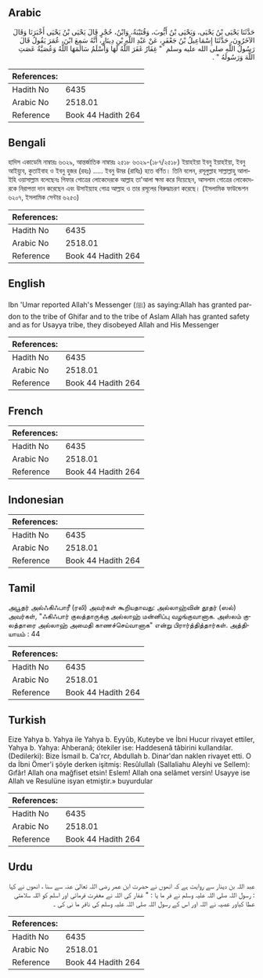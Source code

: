 ## Arabic


<div dir="rtl" lang="ar" style={{fontSize:'larger',backgroundColor:'#f8f9fa',padding:20}}>
حَدَّثَنَا يَحْيَى بْنُ يَحْيَى، وَيَحْيَى بْنُ أَيُّوبَ، وَقُتَيْبَةُ، وَابْنُ، حُجْرٍ قَالَ يَحْيَى بْنُ يَحْيَى أَخْبَرَنَا وَقَالَ الآخَرُونَ، حَدَّثَنَا إِسْمَاعِيلُ بْنُ جَعْفَرٍ، عَنْ عَبْدِ اللَّهِ بْنِ دِينَارٍ، أَنَّهُ سَمِعَ ابْنَ، عُمَرَ يَقُولُ قَالَ رَسُولُ اللَّهِ صلى الله عليه وسلم ‏ "‏ غِفَارُ غَفَرَ اللَّهُ لَهَا وَأَسْلَمُ سَالَمَهَا اللَّهُ وَعُصَيَّةُ عَصَتِ اللَّهَ وَرَسُولَهُ ‏"‏ ‏.‏
</div>
<div style={{backgroundColor:'#f8f9fa',padding:20, marginBottom: 10}}><table> <thead> <tr> <th>References:</th> <th></th> </tr> </thead> <tbody><tr><td>Hadith No</td><td>6435</td></tr><tr><td>Arabic No</td><td>2518.01</td></tr><tr><td>Reference</td><td>Book 44 Hadith 264</td></tr></tbody></table></div>

## Bengali


<div dir="ltr" lang="bn" style={{fontSize:'larger',backgroundColor:'#f8f9fa',padding:20}}>
হাদিস একাডেমি নাম্বারঃ ৬৩২৯, আন্তর্জাতিক নাম্বারঃ ২৫১৮ ৬৩২৯-(১৮৭/২৫১৮) ইয়াহইয়া ইবনু ইয়াহইয়া, ইবনু আইয়্যুব, কুতাইবাহ ও ইবনু হুজর (রহঃ) ..... ইবনু উমর (রাযিঃ) হতে বর্ণিত। তিনি বলেন, রসূলুল্লাহ সাল্লাল্লাহু আলাইহি ওয়াসাল্লাম বলেছেনঃ গিফার গোত্রের লোকেদেরকে আল্লাহ তা'আলা ক্ষমা করে দিয়েছেন, আসলাম গোত্রের লোকেদেরকে নিরাপত্তা দান করেছেন এবং উসাইয়্যাহ গোত্র আল্লাহ ও তার রসূলের বিরুদ্ধাচরণ করেছে। (ইসলামিক ফাউন্ডেশন ৬২০৭, ইসলামিক সেন্টার ৬২৫৩)
</div>
<div style={{backgroundColor:'#f8f9fa',padding:20, marginBottom: 10}}><table> <thead> <tr> <th>References:</th> <th></th> </tr> </thead> <tbody><tr><td>Hadith No</td><td>6435</td></tr><tr><td>Arabic No</td><td>2518.01</td></tr><tr><td>Reference</td><td>Book 44 Hadith 264</td></tr></tbody></table></div>

## English


<div dir="ltr" lang="en" style={{fontSize:'larger',backgroundColor:'#f8f9fa',padding:20}}>
Ibn 'Umar reported Allah's Messenger (ﷺ) as saying:Allah has granted pardon to the tribe of Ghifar and to the tribe of Aslam Allah has granted safety and as for Usayya tribe, they disobeyed Allah and His Messenger
</div>
<div style={{backgroundColor:'#f8f9fa',padding:20, marginBottom: 10}}><table> <thead> <tr> <th>References:</th> <th></th> </tr> </thead> <tbody><tr><td>Hadith No</td><td>6435</td></tr><tr><td>Arabic No</td><td>2518.01</td></tr><tr><td>Reference</td><td>Book 44 Hadith 264</td></tr></tbody></table></div>

## French


<div dir="ltr" lang="fr" style={{fontSize:'larger',backgroundColor:'#f8f9fa',padding:20}}>

</div>
<div style={{backgroundColor:'#f8f9fa',padding:20, marginBottom: 10}}><table> <thead> <tr> <th>References:</th> <th></th> </tr> </thead> <tbody><tr><td>Hadith No</td><td>6435</td></tr><tr><td>Arabic No</td><td>2518.01</td></tr><tr><td>Reference</td><td>Book 44 Hadith 264</td></tr></tbody></table></div>

## Indonesian


<div dir="ltr" lang="id" style={{fontSize:'larger',backgroundColor:'#f8f9fa',padding:20}}>

</div>
<div style={{backgroundColor:'#f8f9fa',padding:20, marginBottom: 10}}><table> <thead> <tr> <th>References:</th> <th></th> </tr> </thead> <tbody><tr><td>Hadith No</td><td>6435</td></tr><tr><td>Arabic No</td><td>2518.01</td></tr><tr><td>Reference</td><td>Book 44 Hadith 264</td></tr></tbody></table></div>

## Tamil


<div dir="ltr" lang="ta" style={{fontSize:'larger',backgroundColor:'#f8f9fa',padding:20}}>
அபூதர் அல்ஃகிஃபாரீ (ரலி) அவர்கள் கூறியதாவது: அல்லாஹ்வின் தூதர் (ஸல்) அவர்கள், "ஃகிஃபார் குலத்தாருக்கு அல்லாஹ் மன்னிப்பு வழங்குவானாக. அஸ்லம் குலத்தாரை அல்லாஹ் அமைதி காணச்செய்வானாக" என்று பிரார்த்தித்தார்கள். அத்தியாயம் : 44
</div>
<div style={{backgroundColor:'#f8f9fa',padding:20, marginBottom: 10}}><table> <thead> <tr> <th>References:</th> <th></th> </tr> </thead> <tbody><tr><td>Hadith No</td><td>6435</td></tr><tr><td>Arabic No</td><td>2518.01</td></tr><tr><td>Reference</td><td>Book 44 Hadith 264</td></tr></tbody></table></div>

## Turkish


<div dir="ltr" lang="tr" style={{fontSize:'larger',backgroundColor:'#f8f9fa',padding:20}}>
Eize Yahya b. Yahya ile Yahya b. Eyyûb, Kuteybe ve İbni Hucur rivayet ettiler, Yahya b. Yahya: Ahberanâ; ötekiler ise: Haddesenâ tâbirini kullandılar. (Dedilerki): Bize İsmail b. Ca'rcr, Abdullah b. Dinar'dan naklen rivayet etti. O da İbni Ömer'i şöyle derken işitmiş: Resûlullalı (Sallaliahu Aleyhi ve Sellem): Gıfâr! Allah ona mağfiset etsin! Eslem! Allah ona selâmet versin! Usayye ise Allah ve Resulüne isyan etmiştir.» buyurdular
</div>
<div style={{backgroundColor:'#f8f9fa',padding:20, marginBottom: 10}}><table> <thead> <tr> <th>References:</th> <th></th> </tr> </thead> <tbody><tr><td>Hadith No</td><td>6435</td></tr><tr><td>Arabic No</td><td>2518.01</td></tr><tr><td>Reference</td><td>Book 44 Hadith 264</td></tr></tbody></table></div>

## Urdu


<div dir="rtl" lang="ur" style={{fontSize:'larger',backgroundColor:'#f8f9fa',padding:20}}>
عبد اللہ بن دینار سے روایت ہے کہ انھوں نے حضرت ابن عمر رضی اللہ تعالیٰ عنہ سے سنا ، انھوں نے کہا : رسول اللہ صلی اللہ علیہ وسلم نے فر ما یا : " غفار کی اللہ نے مغفرت فرمائی اور اسلم کو اللہ سلامتی عطا کیاور عصیہ نے اللہ اور اس کے رسول اللہ صلی اللہ علیہ وسلم کی نافر ما نی کی ۔
</div>
<div style={{backgroundColor:'#f8f9fa',padding:20, marginBottom: 10}}><table> <thead> <tr> <th>References:</th> <th></th> </tr> </thead> <tbody><tr><td>Hadith No</td><td>6435</td></tr><tr><td>Arabic No</td><td>2518.01</td></tr><tr><td>Reference</td><td>Book 44 Hadith 264</td></tr></tbody></table></div>